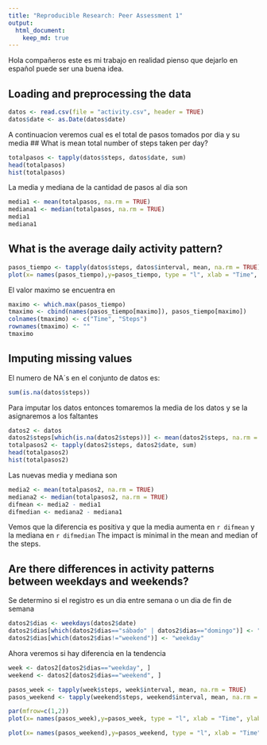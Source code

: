 ```yaml
---
title: "Reproducible Research: Peer Assessment 1"
output: 
  html_document:
    keep_md: true
---
```

Hola compañeros este es mi trabajo en realidad pienso que dejarlo en español puede ser una buena idea.

## Loading and preprocessing the data

```r
datos <- read.csv(file = "activity.csv", header = TRUE)
datos$date <- as.Date(datos$date)
```

A continuacion veremos cual es el total de pasos tomados por dia y su media
## What is mean total number of steps taken per day?
```r
totalpasos <- tapply(datos$steps, datos$date, sum)
head(totalpasos)
hist(totalpasos)
```

La media y mediana de la cantidad de pasos al dia son

```r
media1 <- mean(totalpasos, na.rm = TRUE)
mediana1 <- median(totalpasos, na.rm = TRUE)
media1
mediana1
```

## What is the average daily activity pattern?

```r
pasos_tiempo <- tapply(datos$steps, datos$interval, mean, na.rm = TRUE)
plot(x= names(pasos_tiempo),y=pasos_tiempo, type = "l", xlab = "Time", ylab = "Steps")
```

El valor maximo se encuentra en 

```r
maximo <- which.max(pasos_tiempo)
tmaximo <- cbind(names(pasos_tiempo[maximo]), pasos_tiempo[maximo])
colnames(tmaximo) <- c("Time", "Steps")
rownames(tmaximo) <- ""
tmaximo
```

## Imputing missing values
El numero de NA´s en el conjunto de datos es:
```r
sum(is.na(datos$steps))
```

Para imputar los datos entonces tomaremos la media de los datos y se la asignaremos a los faltantes

```r
datos2 <- datos
datos2$steps[which(is.na(datos2$steps))] <- mean(datos2$steps, na.rm = TRUE)
totalpasos2 <- tapply(datos2$steps, datos2$date, sum)
head(totalpasos2)
hist(totalpasos2)
```

Las nuevas media y mediana son
```r
media2 <- mean(totalpasos2, na.rm = TRUE)
mediana2 <- median(totalpasos2, na.rm = TRUE)
difmean <- media2 - media1
difmedian <- mediana2 - mediana1
```

Vemos que la diferencia es positiva y que la media aumenta en `r difmean` y la mediana en `r difmedian`
The impact is minimal in the mean and median of the steps.

## Are there differences in activity patterns between weekdays and weekends?
Se determino si el registro es un dia entre semana o un dia de fin de semana

```r
datos2$dias <- weekdays(datos2$date)
datos2$dias[which(datos2$dias=="sábado" | datos2$dias=="domingo")] <- "weekend"
datos2$dias[which(datos2$dias!="weekend")] <- "weekday"

```

Ahora veremos si hay diferencia en la tendencia

```r

week <- datos2[datos2$dias=="weekday", ]
weekend <- datos2[datos2$dias=="weekend", ]

pasos_week <- tapply(week$steps, week$interval, mean, na.rm = TRUE)
pasos_weekend <- tapply(weekend$steps, weekend$interval, mean, na.rm = TRUE)

par(mfrow=c(1,2))
plot(x= names(pasos_week),y=pasos_week, type = "l", xlab = "Time", ylab = "Steps", col="blue", ylim = c(0,200), main = "WEEKDAY")

plot(x= names(pasos_weekend),y=pasos_weekend, type = "l", xlab = "Time", ylab = "Steps", col="red", ylim = c(0,200), main = "WEEKEND")

```
